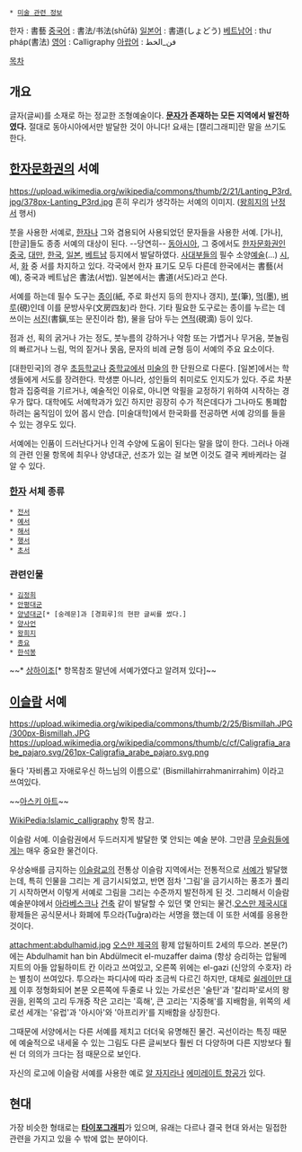  * [[미술 관련 정보]]

한자 : 書藝 
[[중국어]] : 書法/书法(shūfǎ)
[[일본어]] : 書道(しょどう)
[[베트남어]] : thư pháp(書法)
[[영어]] : Calligraphy
[[아랍어]] : فن_الخط


[[목차]]
== 개요 ==
글자(글씨)를 소재로 하는 정교한 조형예술이다. '''[[문자]]가 존재하는 모든 지역에서 발전하였다.''' 절대로 동아시아에서만 발달한 것이 아니다! 요새는 [캘리그래피]란 말을 쓰기도 한다.
== [[한자문화권]]의 서예 ==
https://upload.wikimedia.org/wikipedia/commons/thumb/2/21/Lanting_P3rd.jpg/378px-Lanting_P3rd.jpg
흔히 우리가 생각하는 서예의 이미지. ([[왕희지]]의 [[난정서]] 행서)

붓을 사용한 서예로, [[한자]]나 그와 겸용되어 사용되었던 문자들을 사용한 서예. [가나], [한글]들도 종종 서예의 대상이 된다. --당연히-- [[동아시아]], 그 중에서도 [[한자문화권]]인 [[중국]], [[대만]], [[한국]], [[일본]], [[베트남]] 등지에서 발달하였다. [[사대부]]들의 필수 소양[[예술]](…) [[시조|시]], 서, [[미술|화]] 중 서를 차지하고 있다. 각국에서 한자 표기도 모두 다른데 한국에서는 書藝(서예), 중국과 베트남은 書法(서법). 일본에서는 書道(서도)라고 쓴다.

서예를 하는데 필수 도구는 [[종이]](紙, 주로 화선지 등의 한지나 갱지), [[붓]](筆), [[먹]](墨), [[벼루]](硯)인데 이를 문방사우(文房四友)라 한다. 기타 필요한 도구로는 종이를 누르는 데 쓰이는 [[서진]](書鎭,또는 문진이라 함), 물을 담아 두는 [[연적]](硯滴) 등이 있다.

점과 선, 획의 굵거나 가는 정도, 붓누름의 강하거나 약함 또는 가볍거나 무거움, 붓놀림의 빠르거나 느림, 먹의 짙거나 묽음, 문자의 비례 균형 등이 서예의 주요 요소이다.

[대한민국]의 경우 [[초등학교]]나 [[중학교]]에서 [[미술]]의 한 단원으로 다룬다. [일본]에서는 학생들에게 서도를 장려한다. 학생뿐 아니라, 성인들의 취미로도 인지도가 있다. 주로 차분함과 집중력을 기르거나, 예술적인 이유로, 아니면 악필을 교정하기 위하여 시작하는 경우가 많다. 대학에도 서예학과가 있긴 하지만 굉장히 수가 적은데다가 그나마도 통폐합하려는 움직임이 있어 몹시 안습. [미술대학]에서 한국화를 전공하면 서예 강의를 들을수 있는 경우도 있다.

서예에는 인품이 드러난다거나 인격 수양에 도움이 된다는 말을 많이 한다. 그러나 아래의 관련 인물 항목에 최우나 양녕대군, 선조가 있는 걸 보면 이것도 결국 케바케라는 걸 알 수 있다.

=== [[한자]] 서체 종류 ===
 * [[전서]]
 * [[예서]]
 * [[해서]]
 * [[행서]]
 * [[초서]]

=== 관련인물 ===
 * [[김정희]]
 * [[안평대군]]
 * [[양녕대군]][* [숭례문]과 [경회루]의 현판 글씨를 썼다.]
 * [[양사언]]
 * [[왕희지]]
 * [[종요]]
 * [[한석봉]]
~~* [[상하이조]][* 항목참조 말년에 서예가였다고 알려져 있다]~~

== [[이슬람]] 서예 ==
https://upload.wikimedia.org/wikipedia/commons/thumb/2/25/Bismillah.JPG/300px-Bismillah.JPG
https://upload.wikimedia.org/wikipedia/commons/thumb/c/cf/Caligrafia_arabe_pajaro.svg/261px-Caligrafia_arabe_pajaro.svg.png

둘다 '자비롭고 자애로우신 하느님의 이름으로' (Bismillahirrahmanirrahim) 이라고 쓰여있다.

~~[[아스키 아트]]~~

[[WikiPedia:Islamic_calligraphy]] 항목 참고.

이슬람 서예. 이슬람권에서 두드러지게 발달한 몇 안되는 예술 분야. 그만큼 [[무슬림]]들에게는 매우 중요한 물건이다. 

우상숭배를 금지하는 [[이슬람교]]의 전통상 이슬람 지역에서는 전통적으로 [[서예]]가 발달했는데, 특히 인물을 그리는 게 금기시되었고,  반면 점차 '그림'을 금기시하는 풍조가 풀리기 시작하면서 이렇게 서예로 그림을 그리는 수준까지 발전하게 된 것. 그리해서 이슬람 예술분야에서 [[아라베스크]]나 [[건축]] 같이 발달할 수 있던 몇 안되는 물건.[[오스만 제국]]시대 황제들은 공식문서나 화폐에 투으라(Tuğra)라는 서명을 했는데 이 또한 서예를 응용한 것이다.

attachment:abdulhamid.jpg
[[오스만 제국]]의 황제 압뒬하미트 2세의 투으라. 본문(?)에는 Abdulhamit han bin Abdülmecit el-muzaffer daima (항상 승리하는 압뒬메지트의 아들 압뒬하미트 칸 이라고 쓰여있고, 오른쪽 위에는 el-gazi (신앙의 수호자) 라는 별칭이 쓰여있다. 투으라는 파디샤에 따라 조금씩 다르긴 하지만, 대체로 [[쉴레이만 대제]] 이후 정형화되어 본문 오른쪽에 두줄로 나 있는 가로선은 '술탄'과 '칼리파'로서의 왕권을, 왼쪽의 고리 두개중 작은 고리는 '흑해', 큰 고리는 '지중해'를 지배함을, 위쪽의 세로선 세개는 '유럽'과 '아시아'와 '아프리카'를 지배함을 상징한다.


그때문에 서양에서는 다른 서예를 제치고 더더욱 유명해진 물건. 곡선이라는 특징 때문에 예술적으로 내세울 수 있는 그림도 다른 글씨보다 훨씬 더 다양하며 다른 지방보다 훨씬 더 의의가 크다는 점 때문으로 보인다. 

자신의 로고에 이슬람 서예를 사용한 예로 [[알 자지라]]나 [[에미레이트 항공]]가 있다. 
== 현대 ==
가장 비슷한 형태로는 '''[[타이포그래피]]'''가 있으며, 유래는 다르나 결국 현대 와서는 밀접한 관련을 가지고 있을 수 밖에 없는 분야이다. 
